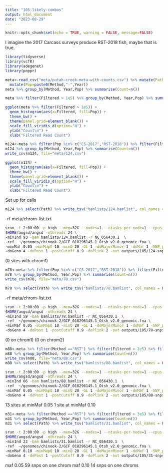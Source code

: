 ```yaml
---
title: "105-likely-combos"
output: html_document
date: "2023-08-29"
---
```


```r
knitr::opts_chunk$set(echo = TRUE, warning = FALSE, message=FALSE)
```

I imagine the 2017 Carcass surveys produce RST-2018 fish, maybe that is true. 

```r
library(tidyverse)
library(vcfR)
library(adegenet)
library(poppr)
```


```r
meta<-read_csv("meta/putah-creek-meta-with-counts.csv") %>% mutate(Path=paste0("data/split/",SampleName,".sort.flt.bam")) %>%
  mutate(Pop=paste0(Method,"-",Year))
meta %>% group_by(Method, Year,Pop) %>% summarise(Count=n())
```

```r
meta %>% filter(Filtered > 1e5) %>% group_by(Method, Year,Pop) %>% summarise(Count=n())
```

```r
ggplot(meta %>% filter(Filtered > 1e5)) +
  geom_histogram(aes(x=Filtered, fill=Pop)) +
  theme_bw() +
  theme(panel.grid=element_blank()) +
  scale_fill_viridis_d(option="H") +
  ylab("Count\n") +
  xlab("Filtered Read Count")
```

```r
m124<-meta %>% filter(Pop %in% c("CS-2017","RST-2018")) %>% filter(Filtered > 1e5)
m124 %>% group_by(Method, Year,Pop) %>% summarise(Count=n())
write_csv(m124, file="meta/124.csv")
```


```r
ggplot(m124) +
  geom_histogram(aes(x=Filtered, fill=Pop)) +
  theme_bw() +
  theme(panel.grid=element_blank()) +
  scale_fill_viridis_d(option="H") +
  ylab("Count\n") +
  xlab("Filtered Read Count")
```


Set up for calls 
```r
m124 %>% select(Path) %>% write_tsv("bamlists/124.bamlist", col_names = FALSE)
```
-rf meta/chrom-list.txt

```sh
srun -t 2:00:00 -p high --mem=32G --nodes=1 --ntasks-per-node=1 --cpus-per-task=12  \
$HOME/angsd/angsd -nthreads 24 \
-minInd 93 -bam bamlists/124.bamlist -r NC_056430.1  \
-ref  ~/genomes/chinook-2/GCF_018296145.1_Otsh_v2.0_genomic.fna \
-minMaf 0.05 -minMapQ 10 -minQ 20 -GL 1 -doMajorMinor 1 -doMaf 1 -SNP_pval 1e-6 \
-doGeno 4 -doPost 1 -postCutoff 0.9 -doPlink 2 -out outputs/105/124-snps-75 > outputs/105/124-snps-75.out 2> outputs/105/124-snps-75.err &
```

(0 sites with  chrom1)


```r
m78<-meta %>% filter(Pop %in% c("CS-2017","RST-2018")) %>% filter(Filtered > 1.5e5)
m78 %>% group_by(Method, Year,Pop) %>% summarise(Count=n())
write_csv(m78, file="meta/78.csv")
```


```r
m78 %>% select(Path) %>% write_tsv("bamlists/78.bamlist", col_names = FALSE)
```
-rf meta/chrom-list.txt

```sh
srun -t 2:00:00 -p high --mem=32G --nodes=1 --ntasks-per-node=1 --cpus-per-task=12  \
$HOME/angsd/angsd -nthreads 24 \
-minInd 59 -bam bamlists/78.bamlist -r NC_056430.1  \
-ref  ~/genomes/chinook-2/GCF_018296145.1_Otsh_v2.0_genomic.fna \
-minMaf 0.05 -minMapQ 10 -minQ 20 -GL 1 -doMajorMinor 1 -doMaf 1 -SNP_pval 1e-6 \
-doGeno 4 -doPost 1 -postCutoff 0.9 -doPlink 2 -out outputs/105/78-snps-75 > outputs/105/78-snps-75.out 2> outputs/105/78-snps-75.err &
```

(0 on chrom1)
(0 on chrom2)

```r
m88<-meta %>% filter(Method =="RST") %>% filter(Filtered > 2e5) %>% filter(Filtered < 5e5)
m88 %>% group_by(Method, Year,Pop) %>% summarise(Count=n())
write_csv(m88, file="meta/88.csv")
m88 %>% select(Path) %>% write_tsv("bamlists/88.bamlist", col_names = FALSE)

```

```sh
srun -t 2:00:00 -p high --mem=32G --nodes=1 --ntasks-per-node=1 --cpus-per-task=12  \
$HOME/angsd/angsd -nthreads 24 \
-minInd 66 -bam bamlists/88.bamlist -r NC_056430.1  \
-ref  ~/genomes/chinook-2/GCF_018296145.1_Otsh_v2.0_genomic.fna \
-minMaf 0.05 -minMapQ 10 -minQ 20 -GL 1 -doMajorMinor 1 -doMaf 1 -SNP_pval 1e-6 \
-doGeno 4 -doPost 1 -postCutoff 0.9 -doPlink 2 -out outputs/105/88-snps-75 > outputs/105/88-snps-75.out 2> outputs/105/88-snps-75.err &
```

13 sites at minMaf 0.05
1 site at minMaf 0.10

```r
m31<-meta %>% filter(Method =="RST") %>% filter(Filtered > 3e5) %>% filter(Filtered < 5e5)
m31 %>% group_by(Method, Year,Pop) %>% summarise(Count=n())
m31 %>% select(Path) %>% write_tsv("bamlists/31.bamlist", col_names = FALSE)

```

```sh
srun -t 2:00:00 -p high --mem=32G --nodes=1 --ntasks-per-node=1 --cpus-per-task=12  \
$HOME/angsd/angsd -nthreads 24 \
-minInd 23 -bam bamlists/31.bamlist -r NC_056430.1  \
-ref  ~/genomes/chinook-2/GCF_018296145.1_Otsh_v2.0_genomic.fna \
-minMaf 0.10 -minMapQ 10 -minQ 20 -GL 1 -doMajorMinor 1 -doMaf 1 -SNP_pval 1e-6 \
-doGeno 4 -doPost 1 -postCutoff 0.9 -doPlink 2 -out outputs/105/31-snps-75 > outputs/105/31-snps-75.out 2> outputs/105/31-snps-75.err &
```

maf 0.05 59 snps on one chrom 
maf 0.10 14 snps on one chroms